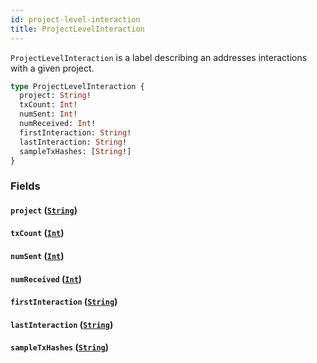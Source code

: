 ```yaml
---
id: project-level-interaction
title: ProjectLevelInteraction
---
```



`ProjectLevelInteraction` is a label describing an addresses interactions with a given project.

```graphql
type ProjectLevelInteraction {
  project: String!
  txCount: Int!
  numSent: Int!
  numReceived: Int!
  firstInteraction: String!
  lastInteraction: String!
  sampleTxHashes: [String!]
}
```


### Fields

#### `project` ([`String`](/reference/scalars/string))




#### `txCount` ([`Int`](/reference/scalars/int))




#### `numSent` ([`Int`](/reference/scalars/int))




#### `numReceived` ([`Int`](/reference/scalars/int))




#### `firstInteraction` ([`String`](/reference/scalars/string))




#### `lastInteraction` ([`String`](/reference/scalars/string))




#### `sampleTxHashes` ([`String`](/reference/scalars/string))






